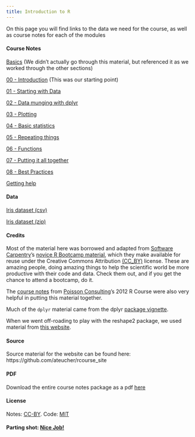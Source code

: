 ```yaml
---
title: Introduction to R
---
```


On this page you will find links to the data we need for the course, as well as course notes for each of the modules

#### Course Notes
[Basics](basics.html) (We didn't actually go through this material, but referenced it as we worked through the other sections)

[00 - Introduction](00-introduction.html) (This was our starting point)

[01 - Starting with Data](01-starting-with-data.html)

[02 - Data munging with dplyr](02-dplyr.html)

[03 - Plotting](03-plotting.html)

[04 - Basic statistics](04-basic_stats.html)

[05 - Repeating things](05-repeating-things.html)

[06 - Functions](06-functions.html)

[07 - Putting it all together](07-all-together.html)

[08 - Best Practices](08-best-practices.html)

[Getting help](getting_help.html)

#### Data
[Iris dataset (csv)](data/iris.csv)

[Iris dataset (zip)](data/iris.zip)

#### Credits
Most of the material here was borrowed and adapted from 
[Software Carpentry](http://www.softwarecarpentry.org)'s
[novice R Bootcamp material](https://github.com/swcarpentry/bc/tree/master/novice/r), 
which they make available for reuse under the Creative Commons Attribution [(CC_BY)](http://creativecommons.org/licenses/by/3.0/) license. 
These are amazing people, doing amazing things to help the scientific world be 
more productive with their code and data. Check them out, and if you get the chance 
to attend a bootcamp, do it.

The [course notes](http://www.poissonconsulting.ca/courses/2012/06/05/an-introduction-to-r-course-12.html) from [Poisson Consulting](http://www.poissonconsulting.ca/)'s 
2012 R Course were also very helpful in putting this material together.

Much of the `dplyr` material came from the dplyr [package vignette](http://cran.rstudio.com/web/packages/dplyr/vignettes/introduction.html).

When we went off-roading to play with the reshape2 package, we used material from 
[this website](http://seananderson.ca/2013/10/19/reshape.html).

#### Source
Source material for the website can be found here: https://github.com/ateucher/rcourse_site

#### PDF
Download the entire course notes package as a pdf [here](pdf/Intro_R_ATeucher.pdf)

#### License
Notes: [CC-BY](http://creativecommons.org/licenses/by/3.0/). Code: [MIT](http://opensource.org/licenses/mit-license.html)

#### Parting shot: [Nice Job!](high-five.html)
